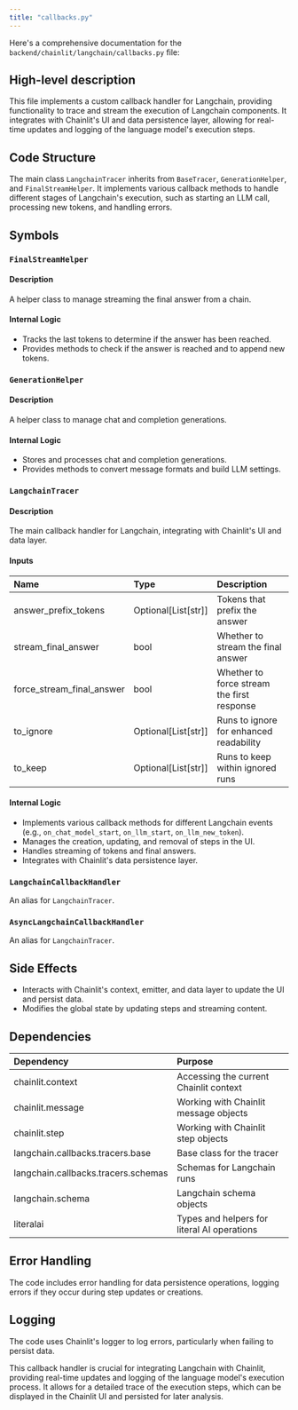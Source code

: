```yaml
---
title: "callbacks.py"
---
```


Here's a comprehensive documentation for the `backend/chainlit/langchain/callbacks.py` file:

## High-level description
This file implements a custom callback handler for Langchain, providing functionality to trace and stream the execution of Langchain components. It integrates with Chainlit's UI and data persistence layer, allowing for real-time updates and logging of the language model's execution steps.

## Code Structure
The main class `LangchainTracer` inherits from `BaseTracer`, `GenerationHelper`, and `FinalStreamHelper`. It implements various callback methods to handle different stages of Langchain's execution, such as starting an LLM call, processing new tokens, and handling errors.

## Symbols

### `FinalStreamHelper`
#### Description
A helper class to manage streaming the final answer from a chain.

#### Internal Logic
- Tracks the last tokens to determine if the answer has been reached.
- Provides methods to check if the answer is reached and to append new tokens.

### `GenerationHelper`
#### Description
A helper class to manage chat and completion generations.

#### Internal Logic
- Stores and processes chat and completion generations.
- Provides methods to convert message formats and build LLM settings.

### `LangchainTracer`
#### Description
The main callback handler for Langchain, integrating with Chainlit's UI and data layer.

#### Inputs
| Name | Type | Description |
|:-----|:-----|:------------|
| answer_prefix_tokens | Optional[List[str]] | Tokens that prefix the answer |
| stream_final_answer | bool | Whether to stream the final answer |
| force_stream_final_answer | bool | Whether to force stream the first response |
| to_ignore | Optional[List[str]] | Runs to ignore for enhanced readability |
| to_keep | Optional[List[str]] | Runs to keep within ignored runs |

#### Internal Logic
- Implements various callback methods for different Langchain events (e.g., `on_chat_model_start`, `on_llm_start`, `on_llm_new_token`).
- Manages the creation, updating, and removal of steps in the UI.
- Handles streaming of tokens and final answers.
- Integrates with Chainlit's data persistence layer.

### `LangchainCallbackHandler`
An alias for `LangchainTracer`.

### `AsyncLangchainCallbackHandler`
An alias for `LangchainTracer`.

## Side Effects
- Interacts with Chainlit's context, emitter, and data layer to update the UI and persist data.
- Modifies the global state by updating steps and streaming content.

## Dependencies
| Dependency | Purpose |
|:-----------|:--------|
| chainlit.context | Accessing the current Chainlit context |
| chainlit.message | Working with Chainlit message objects |
| chainlit.step | Working with Chainlit step objects |
| langchain.callbacks.tracers.base | Base class for the tracer |
| langchain.callbacks.tracers.schemas | Schemas for Langchain runs |
| langchain.schema | Langchain schema objects |
| literalai | Types and helpers for literal AI operations |

## Error Handling
The code includes error handling for data persistence operations, logging errors if they occur during step updates or creations.

## Logging
The code uses Chainlit's logger to log errors, particularly when failing to persist data.

This callback handler is crucial for integrating Langchain with Chainlit, providing real-time updates and logging of the language model's execution process. It allows for a detailed trace of the execution steps, which can be displayed in the Chainlit UI and persisted for later analysis.